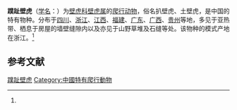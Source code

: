 {{Speciesbox
| name = 蹼趾壁虎
| status = 
| status_system = 
| image = 
| genus = Gekko
| species = subpalmatus
| authority = (Guenther, 1864)<ref name='id4444'>{{cite web| url =http://www.bioinfo.cn/db05/BjdwSpecies.php?action=view&id=4444| title =蹼趾壁虎| work =《中国动物物种编目数据库》| publisher =中国科学院微生物研究所| author =中国科学院动物研究所| accessdate =2009-04-11| deadurl =yes| archiveurl =https://web.archive.org/web/20160305103512/http://www.bioinfo.cn/db05/BjdwSpecies.php?action=view&id=4444| archivedate =2016-03-05}}</ref>
}}

'''蹼趾壁虎'''（[[学名|学名]]：{{lang|la|''Gekko subpalmatus''}}）为[[壁虎科|壁虎科]][[壁虎属|壁虎属]]的[[爬行动物|爬行动物]]，俗名扒壁虎、土壁虎，是中国的特有物种。分布于[[四川|四川]]、[[浙江|浙江]]、[[江西|江西]]、[[福建|福建]]、[[广东|广东]]、[[广西|广西]]、[[贵州|贵州]]等地，多见于亚热带、栖息于房屋的墙壁缝隙内以及亦见于山野草堆及石缝等处。该物种的模式产地在浙江。<ref name='id4444'/>

== 参考文献 ==
{{reflist}}

{{Wikispecies|Gekko subpalmatus}}
{{Taxonbar|from=Q3100239}}

[[Category:壁虎属|蹼趾壁虎]]
[[Category:中國特有爬行動物|Category:中國特有爬行動物]]


{{蜥蜴小作品}}